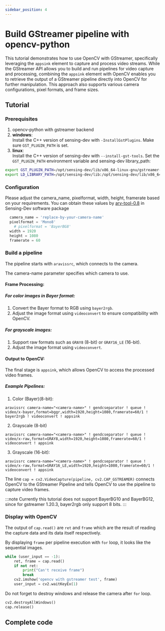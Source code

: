 ```yaml
---
sidebar_position: 4
---
```


# Build GStreamer pipeline with opencv-python 

This tutorial demonstrates how to use OpenCV with GStreamer, specifically leveraging the `appsink` element to capture and process video streams. 
While the GStreamer API allows you to build and run pipelines for video capture and processing, combining the `appsink` element with OpenCV enables you to retrieve the output of a GStreamer pipeline directly into OpenCV for further manipulation. 
This approach also supports various camera configurations, pixel formats, and frame sizes.

## Tutorial

### Prerequisites
1. opencv-python with gstreamer backend
2. **windows**:  
  Install the C++ version of sensing-dev with `-InstallGstPlugins`. Make sure `GST_PLUGIN_PATH` is set.
3. **linux**:  
  Install the C++ version of sensing-dev with `--install-gst-tools`. Set the `GST_PLUGIN_PATH` environment variable and sensing-dev library_path:
  ```bash
  export GST_PLUGIN_PATH=/opt/sensing-dev/lib/x86_64-linux-gnu/gstreamer-1.0
  export LD_LIBRARY_PATH=/opt/sensing-dev/lib:/opt/sensing-dev/lib/x86_64-linux-gnu:$LD_LIBRARY_PATH
  ```

### Configuration
Please adjust the camera_name, pixelformat, width, height, framerate based on your requirements.  You can obtain these values by [arv-tool-0.8](../external/aravis/arv-tools) in Sensing-Dev software package

```python
  camera_name = 'replace-by-your-camera-name'
  pixelformat = 'Mono8'
    # pixelformat = 'BayerBG8'
  width = 1920
  height = 1080
  framerate = 60
```

### Build a pipeline

The pipeline starts with `aravissrc`, which connects to the camera.

The camera-name parameter specifies which camera to use.

#### Frame Processing:

##### For color images in Bayer format:
1. Convert the Bayer format to RGB using `bayer2rgb`.
2. Adjust the image format using `videoconvert` to ensure compatibility with OpenCV.

##### For grayscale images:
1. Support raw formats such as `GRAY8` (8-bit) or `GRAY16_LE` (16-bit).
2. Adjust the image format using `videoconvert`.

#### Output to OpenCV:

The final stage is `appsink`, which allows OpenCV to access the processed video frames.

##### Example Pipelines:
1. Color (Bayer)(8-bit):

```
aravissrc camera-name="<camera-name>" ! gendcseparator ! queue ! video/x-bayer,format=bggr,width=1920,height=1080,framerate=60/1 ! bayer2rgb ! videoconvert ! appsink
```

2. Grayscale (8-bit)

```
aravissrc camera-name="<camera-name>" ! gendcseparator ! queue ! video/x-raw,format=GRAY8,width=1920,height=1080,framerate=60/1 ! videoconvert ! appsink
```

3. Grayscale (16-bit):

```
aravissrc camera-name="<camera-name>" ! gendcseparator ! queue ! video/x-raw,format=GRAY16_LE,width=1920,height=1080,framerate=60/1 ! videoconvert ! appsink
```

The line `cap = cv2.VideoCapture(pipeline, cv2.CAP_GSTREAMER)` connects OpenCV to the GStreamer Pipeline and tells OpenCV to use the pipeline to capture video frames.

:::note
Currently this tutorial does not support BayerBG10 and BayerBG12, since for gstreamer 1.20.3, bayer2rgb only support 8 bits.
:::

### Display with OpenCV

The output of `cap.read()` are `ret` and `frame` which are the result of reading the capture data and its data itself respectively.

By displaying `frame` per pipeline execution with `for` loop, it looks like the sequential images.

```python
while (user_input == -1):
    ret, frame = cap.read()
    if not ret:
        print("Can't receive frame")
        break
    cv2.imshow('opencv with gstreamer test', frame)
    user_input = cv2.waitKeyEx(1)

```
Do not forget to destroy windows and release the camera after `for` loop.

```python
cv2.destroyAllWindows()
cap.release()
```
## Complete code


<GenerateTutorialLink language="python" tag={tutorial_version} tutorialfile="gstreamer/tutorial1_display" />

